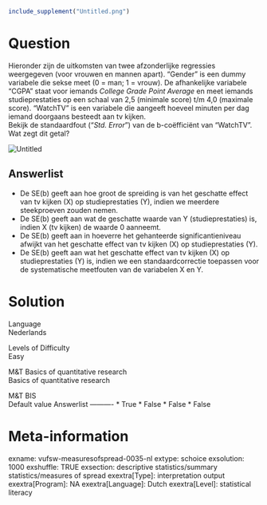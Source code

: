 ```r
include_supplement("Untitled.png")
```

Question
========
Hieronder zijn de uitkomsten van twee afzonderlijke regressies
weergegeven (voor vrouwen en mannen apart). “Gender” is een dummy
variabele die sekse meet (0 = man; 1 = vrouw). De afhankelijke variabele
“CGPA” staat voor iemands *College Grade Point Average* en meet iemands
studieprestaties op een schaal van 2,5 (minimale score) t/m 4,0
(maximale score). “WatchTV” is een variabele die aangeeft hoeveel
minuten per dag iemand doorgaans besteedt aan tv kijken.  
Bekijk de standaardfout ("*Std. Error*") van de b-coëfficiënt van
"WatchTV". Wat zegt dit getal?  
  
<img src="Untitled.png" class="fr-fic fr-dii enlargeimage tvcss_2"
alt="Untitled" />

Answerlist
----------
* De SE(b) geeft aan hoe groot de spreiding is van het geschatte effect
  van tv kijken (X) op studieprestaties (Y), indien we meerdere
  steekproeven zouden nemen.
* De SE(b) geeft aan wat de geschatte waarde van Y (studieprestaties) is,
  indien X (tv kijken) de waarde 0 aanneemt.
* De SE(b) geeft aan in hoeverre het gehanteerde significantieniveau
  afwijkt van het geschatte effect van tv kijken (X) op studieprestaties
  (Y).
* De SE(b) geeft aan wat het geschatte effect van tv kijken (X) op
  studieprestaties (Y) is, indien we een standaardcorrectie toepassen voor
  de systematische meetfouten van de variabelen X en Y.

Solution
========











Language  
Nederlands

Levels of Difficulty  
Easy

M&T Basics of quantitative research  
Basics of quantitative research

M&T BIS  
Default value
Answerlist
----------
* True
* False
* False
* False

Meta-information
================
exname: vufsw-measuresofspread-0035-nl
extype: schoice
exsolution: 1000
exshuffle: TRUE
exsection: descriptive statistics/summary statistics/measures of spread
exextra[Type]: interpretation output
exextra[Program]: NA
exextra[Language]: Dutch
exextra[Level]: statistical literacy

